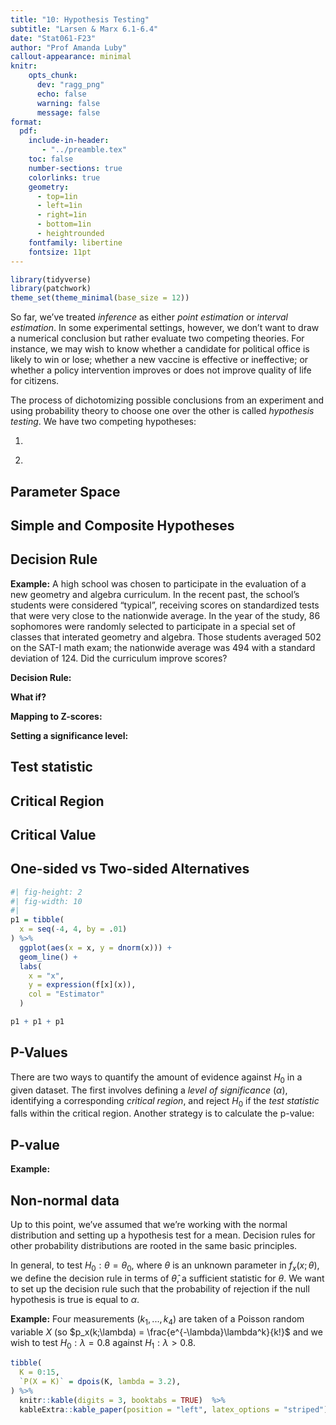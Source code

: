 ```yaml
---
title: "10: Hypothesis Testing"
subtitle: "Larsen & Marx 6.1-6.4"
date: "Stat061-F23"
author: "Prof Amanda Luby"
callout-appearance: minimal
knitr:
    opts_chunk: 
      dev: "ragg_png"
      echo: false
      warning: false
      message: false
format:
  pdf:
    include-in-header: 
       - "../preamble.tex"
    toc: false
    number-sections: true
    colorlinks: true
    geometry:
      - top=1in
      - left=1in
      - right=1in
      - bottom=1in
      - heightrounded
    fontfamily: libertine
    fontsize: 11pt
---
```


```r
library(tidyverse)
library(patchwork)
theme_set(theme_minimal(base_size = 12))
```

So far, we've treated *inference* as either *point estimation* or *interval estimation*. In some experimental settings, however, we don't want to draw a numerical conclusion but rather evaluate two competing theories. For instance, we may wish to know whether a candidate for political office is likely to win or lose; whether a new vaccine is effective or ineffective; or whether a policy intervention improves or does not improve quality of life for citizens. 

The process of dichotomizing possible conclusions from an experiment and using probability theory to choose one over the other is called *hypothesis testing*. We have two competing hypotheses: 

  1. 

\vspace{.25in}
  
  2. 
  
\vspace{.25in}

::: callout-note
## Parameter Space

\vspace{.75in}

:::

  
::: callout-note
## Simple and Composite Hypotheses

\vspace{.75in}

:::

## Decision Rule 

**Example:** A high school was chosen to participate in the evaluation of a new geometry and algebra curriculum. In the recent past, the school's students were considered "typical", receiving scores on standardized tests that were very close to the nationwide average. In the year of the study, 86 sophomores were randomly selected to participate in a special set of classes that interated geometry and algebra. Those students averaged 502 on the SAT-I math exam; the nationwide average was 494 with a standard deviation of 124. Did the curriculum improve scores? 

\vspace{3in}

**Decision Rule:** 

\vspace{2in}

**What if?**

\vspace{2in}

**Mapping to Z-scores:** 

\vspace{2in}

**Setting a significance level:** 

\vspace{2in}

::: callout-note
## Test statistic

\vspace{1in}
::: 


::: callout-note
## Critical Region

\vspace{1in}
:::

::: callout-note
## Critical Value

\vspace{1in}
:::


## One-sided vs Two-sided Alternatives

\vspace{.5in}

```r
#| fig-height: 2
#| fig-width: 10
#| 
p1 = tibble(
  x = seq(-4, 4, by = .01)
) %>%
  ggplot(aes(x = x, y = dnorm(x))) + 
  geom_line() + 
  labs(
    x = "x",
    y = expression(f[x](x)),
    col = "Estimator"
  )

p1 + p1 + p1
```

\vspace{.5in}

## P-Values

There are two ways to quantify the amount of evidence against $H_0$ in a given dataset. The first involves defining a *level of significance* ($\alpha$), identifying a corresponding *critical region*, and reject $H_0$ if the *test statistic* falls within the critical region. Another strategy is to calculate the p-value: 

::: callout-note
## P-value

\vspace{1in}

:::

**Example:** 

\vspace{2in}

## Non-normal data 

Up to this point, we've assumed that we're working with the normal distribution and setting up a hypothesis test for a mean. Decision rules for other probability distributions are rooted in the same basic principles. 

In general, to test $H_0: \theta = \theta_0$, where $\theta$ is an unknown parameter in $f_x(x; \theta)$, we define the decision rule in terms of $\hat{\theta}$, a sufficient statistic for $\theta$. We want to set up the decision rule such that the probability of rejection if the null hypothesis is true is equal to $\alpha$. 

**Example:** Four measurements ($k_1, ..., k_4$) are taken of a Poisson random variable $X$ (so $p_x(k;\lambda) = \frac{e^{-\lambda}\lambda^k}{k!}$ and we wish to test $H_0: \lambda = 0.8$ against $H_1: \lambda > 0.8$. 

\vspace{.5in}

```r
tibble(
  K = 0:15,
  `P(X = K)` = dpois(K, lambda = 3.2),
) %>%
  knitr::kable(digits = 3, booktabs = TRUE)  %>% 
  kableExtra::kable_paper(position = "left", latex_options = "striped")
```

